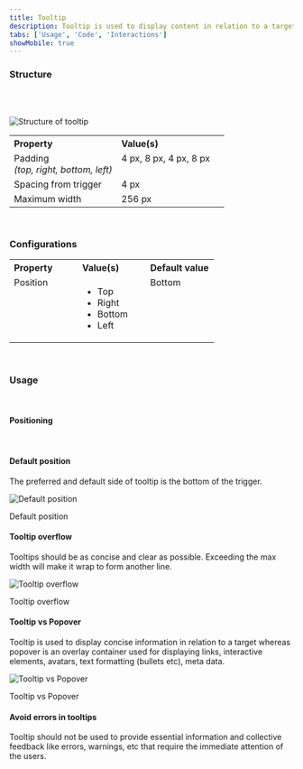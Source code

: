 ```yaml
---
title: Tooltip
description: Tooltip is used to display content in relation to a target when that target is hovered.
tabs: ['Usage', 'Code', 'Interactions']
showMobile: true
---
```


<Preview name='components-tooltip-all--all' />

### Structure
<br/>
<br/>

![Structure of tooltip](./images/tooltip-structure.png)
<br/>

<table style="width: 100%">
 <tbody>
   <tr>
     <th style="width:50%; text-align: left;">Property</th>
     <th style="width:50%; text-align: left;">Value(s)</th>
   </tr>
   <tr style="vertical-align: top">
     <td>Padding<br/><em>(top, right, bottom, left)</em></td>
      <td>4 px, 8 px, 4 px, 8 px</td>
   </tr>
   <tr style="vertical-align: top">
     <td>Spacing from trigger</td>
      <td>4 px</td>
   </tr>
   <tr style="vertical-align: top">
     <td>Maximum width</td>
      <td>256 px</td>
   </tr>
 </tbody>
</table>
<br/>

### Configurations
<table style="width: 100%">
  <tbody>
    <tr>
      <th style="width:33%; text-align: left;">Property</th>
      <th style="width:33%; text-align: left;">Value(s)</th>
      <th style="width:33%; text-align: left;">Default value</th>
    </tr>
    <tr style="vertical-align: top">
      <td>Position</td>
      <td>
        <ul>
            <li>Top</li>
            <li>Right</li>
            <li>Bottom</li>
            <li>Left</li>
        </ul>
      </td>
      <td>Bottom</td>
    </tr>
  </tbody>
</table>
<br/>

### Usage

<br/>

#### Positioning

<Preview name='components-tooltip-variants-position--position' />
<br/>


#### Default position

The preferred and default side of tooltip is the bottom of the trigger.

![Default position](./images/Tooltip-1.png)
<Caption> Default position </Caption>
<br/>

#### Tooltip overflow

Tooltips should be as concise and clear as possible. Exceeding the max width will make it wrap to form another line.

![Tooltip overflow](./images/tooltip-overflow.png)
<Caption>Tooltip overflow</Caption>
<br/>

#### Tooltip vs Popover

Tooltip is used to display concise information in relation to a target whereas popover is an overlay container used for displaying links, interactive elements, avatars, text formatting (bullets etc), meta data.

![Tooltip vs Popover](./images/tooltip-vs-popover.png)
<Caption>Tooltip vs Popover</Caption>
<br/>

#### Avoid errors in tooltips

Tooltip should not be used to provide essential information and collective feedback like errors, warnings, etc that require the immediate attention of the users.

<br/>
<br/>